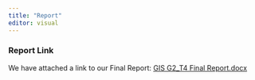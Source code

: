 ```yaml
---
title: "Report"
editor: visual
---
```


### Report Link

We have attached a link to our Final Report: [GIS G2_T4 Final Report.docx](https://smu-my.sharepoint.com/:w:/g/personal/wenxin_law_2021_scis_smu_edu_sg/EQtEgFmLdHFFt28sjaIHfLgBfkOOpqYEI53SmD0KXej-bA?e=vH8OBf)
